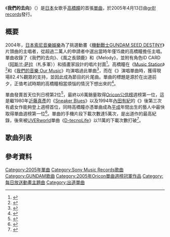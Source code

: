 {{noteTA
|G1=GundamSeed
|1=zh-cn:阿斯兰·萨拉; zh-tw:阿斯蘭·薩拉; zh-hk:亞斯蘭·察拉;
}}
{{Infobox Single
| Name           = 《我們的去向》<br>{{lang|ja|僕たちの行方}}
| Cover          =僕たちの行方.jpg
| Artist         = [[高橋瞳|高橋瞳]]
| Album          = {{Link-ja|sympathy (高橋瞳音樂專輯)|sympathy (高橋瞳のアルバム)|sympathy}}
| A-side         = 
| B-side         = 《風之長頸鹿》<br />《Melody》
| Released       = 2005年4月13日
| Format         = 
| Recorded       = 
| Genre          = [[搖滾樂|搖滾樂]]
| Length         = 19分39秒
| Label          = [[Sony_Music_Records|gr8! records]]
| Writer         = {{Link-ja|中野雄太|中野雄太|Yuta Nakano}}、{{Link-ja|shungo.|shungo.}}
| Producer       = 
| Certification  = 
| Chart position = *週榜第1位（[[Oricon公信榜|Orcion]]）
*2005年4月度月榜第9位（Oricon）
*2005年度年榜第75位（Oricon）
| Last single    = 
| This single    = 《'''我們的去向'''》<br />（2005年）
| Next single    = 《{{Link-ja|Evergreen (高橋瞳歌曲)|Evergreen (高橋瞳の曲)|evergreen}}》<br />（2005年）
}}

《'''我們的去向'''》（{{lang-ja|'''僕たちの行方'''}}）是[[日本|日本]]女歌手[[高橋瞳|高橋瞳]]的首張[[單曲|單曲]]，於2005年4月13日由[[Sony_Music_Records|gr8! records]]發行。

==概要==
2004年，[[日本索尼音樂娛樂|日本索尼音樂娛樂]]為了挑選動畫《[[機動戰士GUNDAM_SEED_DESTINY|機動戰士GUNDAM SEED DESTINY]]》片頭曲的主唱者，從超過二萬人的申請者中選出當時年僅15歲的高橋瞳擔任主唱。單曲收錄了《我們的去向》、《風之長頸鹿》和《Melody》，並附有角色ID CARD（[[阿斯兰·萨拉|阿斯兰·萨拉]]（札多軍））和插畫家{{Link-ja|平井久司|平井久司}}設計的唱片封面<ref>{{Cite web|url=http://www.sonymusic.co.jp/Music/Arch/SR/HitomiTakahashi/SRCL-5900/|script-title=ja:高橋　瞳|language=ja|publisher=Sony Music|accessdate=2014-05-18|archive-date=2016-04-13|archive-url=https://web.archive.org/web/20160413173311/http://www.sonymusic.co.jp/Music/Arch/SR/HitomiTakahashi/SRCL-5900/|dead-url=no}}</ref>。高橋瞳在《[[Music_Station|Music Station]]》<ref>{{Cite web|url=http://www.tv-asahi.co.jp/music/contents/m_lineup/0792/index2.html|script-title=ja:テレビ朝日｜ミュージックステーション|language=ja|publisher=tv-asahi|accessdate=2014-05-18|archive-url=https://web.archive.org/web/20140518134623/http://www.tv-asahi.co.jp/music/contents/m_lineup/0792/index2.html|archive-date=2014-05-18|dead-url=yes}}</ref>和《[[我們的音樂_Our_Music|我們的音樂 Our Music]]》均演唱過此單曲<ref>{{Cite web|url=http://www.fujitv.co.jp/ourmusic/profile.html?ep=072|script-title=ja:僕らの音楽 - セットリスト - フジテレビ|language=ja|publisher=fujitv|accessdate=2014-05-18|archive-date=2016-08-05|archive-url=https://web.archive.org/web/20160805103806/http://www.fujitv.co.jp/ourmusic/profile.html?ep=072|dead-url=no}}</ref>，而在《{{Link-ja|POP JAM|ポップジャム}}》演唱單曲時，獲得現場82.4%觀眾的支持，並因此成為節目的片尾曲。單曲的標題是源於在出道前夕，正值考試時期的高橋瞳相當煩惱的情況下想出來的<ref>{{Cite web|url=http://www.takahashihitomi.com/02_bio/bio.html|script-title=ja:Takahashi Hitomi|language=ja|publisher=Takahashi Hitomi|accessdate=2014-05-18|deadurl=yes|archiveurl=https://web.archive.org/web/20131113173344/http://www.takahashihitomi.com/02_bio/bio.html|archivedate=2013-11-13}}</ref>。

單曲發賣首天位列日榜第2位<ref>{{Cite web |url=http://www.oricon.co.jp/news/4740/full/ |script-title=ja:高橋瞳がシングル2位にいきなりの登場！ |language=ja |publisher=Oricon |date=2005-04-13 |accessdate=2014-05-18 |archive-date=2016-04-13 |archive-url=https://web.archive.org/web/20160413173439/http://www.oricon.co.jp/news/4740/full/ |dead-url=no }}</ref>，最終以6萬銷量取得[[Oricon公信榜|Oricon公信榜]]週榜第一位，這是繼1980年[[近藤真彥|近藤真彥]]的《[[Sneaker_Blues|Sneaker Blues]]》以及1994年[[內田有紀|內田有紀]]的《{{Link-ja|奪取天下吧！-內田的野望-|TENCAを取ろう! -内田の野望-}}》後第三次有處女作能夠登上週榜首位，同時高橋瞳亦憑單曲成為[[平成|平成]]年間出生的藝人中最快取得單曲週榜第一位<ref>{{Cite web |url=http://www.oricon.co.jp/news/4737/full/ |script-title=ja:高橋瞳、記念すべき初の“平成生まれ”首位！ |language=ja |publisher=Oricon |date=2005-04-19 |accessdate=2014-05-18 |archive-date=2018-07-15 |archive-url=https://web.archive.org/web/20180715181244/https://www.oricon.co.jp/news/4737/full/ |dead-url=no }}</ref>。單曲的手機片段下載次數達5萬次，是出道作的最高紀錄，後來被[[UVERworld|UVERworld]]單曲《[[D-tecnoLife|D-tecnoLife]]》以11萬的下載次數打破<ref>{{Cite web |url=http://www.oricon.co.jp/news/4597/full/ |script-title=ja:UVERworld、デビュー曲がいきなりのTOP5入り！ |language=ja |publisher=Oricon |date=2005-07-12 |accessdate=2014-05-18 |archive-date=2019-04-02 |archive-url=https://web.archive.org/web/20190402110151/https://www.oricon.co.jp/news/4597/full/ |dead-url=no }}</ref>。

== 歌曲列表 ==
{{tracklist
| headline        =
| extra_column=編曲
| total_length    = 
| title1          = 我們的去向<br>（{{lang|ja|僕たちの行方}}）
| lyrics1         = 中野雄太<br>shungo.
| music1 = Yuta Nakano
| extra1          =Yuta Nakano
| length1         = 
| title2          = 風之長頸鹿<br>（{{lang|ja|風のキリン}}）
| lyrics2         =高橋瞳
| music2 =山崎努
| extra2          = {{Link-ja|齋藤真也|齋藤真也|Shinya Saito}} 
| length2         =
| title3          = Melody<br>（{{lang|ja|メロディ}}）
| lyrics3         = 高橋瞳
| music3 ={{Link-ja|BOUNCEBACK|BOUNCEBACK}}
| extra3          =  Gen Kushizaki
| length3         =
| title4          = 我們的去向（純音樂）
| lyrics4         = 中野雄太<br>shungo.
| music4 = Yuta Nakano
| extra4          =Yuta Nakano
}}

==參考資料==
{{reflist}}

{{Oricon單曲週榜冠軍 (2005年)|2005年4月25日}}
{{宇宙纪元|樂曲}}

{{DEFAULTSORT:Bokutachinoyukue}}
[[Category:2005年單曲|Category:2005年單曲]]
[[Category:Sony_Music_Records歌曲|Category:Sony Music Records歌曲]]
[[Category:GUNDAM歌曲|Category:GUNDAM歌曲]]
[[Category:2005年Oricon單曲週榜冠軍作品|Category:2005年Oricon單曲週榜冠軍作品]]
[[Category:每日放送動畫主題曲|Category:每日放送動畫主題曲]]
[[Category:出道單曲|Category:出道單曲]]